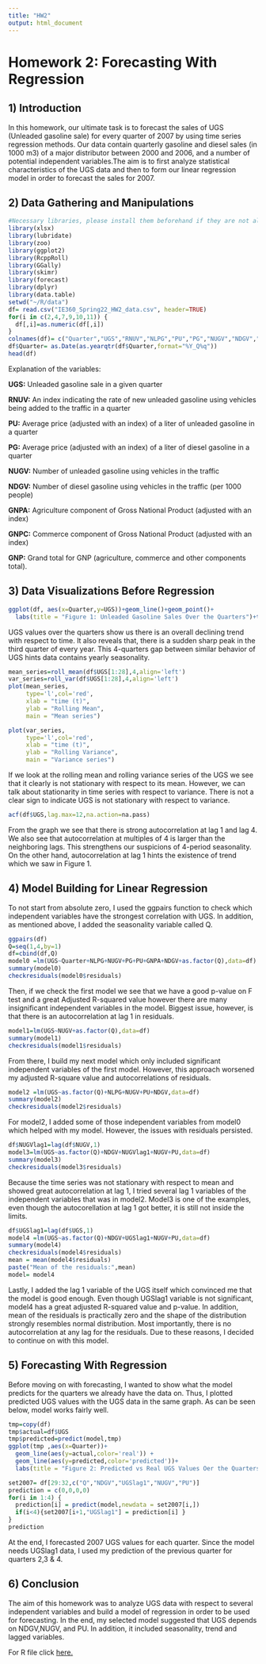 ---
title: "HW2"
output: html_document
---

# Homework 2: Forecasting With Regression

## 1) Introduction

In this homework, our ultimate task is to forecast the sales of UGS (Unleaded gasoline sale) for every quarter of 2007 by using time series regression methods. Our data contain quarterly gasoline and diesel sales (in 1000 m3) of a major distributor between 2000 and 2006, and a number of potential independent variables.The aim is to first analyze statistical characteristics of the UGS data and then to form our linear regression model in order to forecast the sales for 2007.

## 2) Data Gathering and Manipulations

```{r echo=TRUE, include=TRUE, warning=FALSE, message=FALSE}
#Necessary libraries, please install them beforehand if they are not already installed.
library(xlsx)
library(lubridate)
library(zoo)
library(ggplot2)
library(RcppRoll)
library(GGally)
library(skimr)
library(forecast)
library(dplyr)
library(data.table)
setwd("~/R/data")
df= read.csv("IE360_Spring22_HW2_data.csv", header=TRUE)
for(i in c(2,4,7,9,10,11)) {
  df[,i]=as.numeric(df[,i])
}
colnames(df)= c("Quarter","UGS","RNUV","NLPG","PU","PG","NUGV","NDGV","GNPA","GNPC","GNP")
df$Quarter= as.Date(as.yearqtr(df$Quarter,format="%Y_Q%q"))
head(df)
```

Explanation of the variables:

**UGS:** Unleaded gasoline sale in a given quarter

**RNUV:** An index indicating the rate of new unleaded gasoline using vehicles being added to the traffic in a quarter

**PU:** Average price (adjusted with an index) of a liter of unleaded gasoline in a quarter

**PG:** Average price (adjusted with an index) of a liter of diesel gasoline in a quarter

**NUGV:** Number of unleaded gasoline using vehicles in the traffic

**NDGV:** Number of diesel gasoline using vehicles in the traffic (per 1000 people)

**GNPA:** Agriculture component of Gross National Product (adjusted with an index)

**GNPC:** Commerce component of Gross National Product (adjusted with an index)

**GNP:** Grand total for GNP (agriculture, commerce and other components total).

## 3) Data Visualizations Before Regression

```{r echo=FALSE, include=TRUE, warning=FALSE, message=FALSE}
ggplot(df, aes(x=Quarter,y=UGS))+geom_line()+geom_point()+
  labs(title = "Figure 1: Unleaded Gasoline Sales Over the Quarters")+theme_classic()+scale_x_date(date_breaks = "1 year", date_labels = "%Y")
```

UGS values over the quarters show us there is an overall declining trend with respect to time. It also reveals that, there is a sudden sharp peak in the third quarter of every year. This 4-quarters gap between similar behavior of UGS hints data contains yearly seasonality.

```{r echo=FALSE, include=TRUE, warning=FALSE, message=FALSE}
mean_series=roll_mean(df$UGS[1:28],4,align='left')
var_series=roll_var(df$UGS[1:28],4,align='left')
plot(mean_series,
     type='l',col='red',
     xlab = "time (t)",
     ylab = "Rolling Mean",
     main = "Mean series")

plot(var_series,
     type='l',col='red',
     xlab = "time (t)",
     ylab = "Rolling Variance",
     main = "Variance series")
```

If we look at the rolling mean and rolling variance series of the UGS we see that it clearly is not stationary with respect to its mean. However, we can talk about stationarity in time series with respect to variance. There is not a clear sign to indicate UGS is not stationary with respect to variance.

```{r echo=FALSE, include=TRUE, warning=FALSE, message=FALSE}
acf(df$UGS,lag.max=12,na.action=na.pass)
```

From the graph we see that there is strong autocorrelation at lag 1 and lag 4. We also see that autocorrelation at multiples of 4 is larger than the neighboring lags. This strengthens our suspicions of 4-period seasonality. On the other hand, autocorrelation at lag 1 hints the existence of trend which we saw in Figure 1.

## 4) Model Building for Linear Regression

To not start from absolute zero, I used the ggpairs function to check which independent variables have the strongest correlation with UGS. In addition, as mentioned above, I added the seasonality variable called Q.

```{r echo=TRUE, include=TRUE, warning=FALSE, message=FALSE}
ggpairs(df)
Q=seq(1,4,by=1)
df=cbind(df,Q)
model0 =lm(UGS~Quarter+NLPG+NUGV+PG+PU+GNPA+NDGV+as.factor(Q),data=df)
summary(model0)
checkresiduals(model0$residuals)
```

Then, if we check the first model we see that we have a good p-value on F test and a great Adjusted R-squared value however there are many insignificant independent variables in the model. Biggest issue, however, is that there is an autocorrelation at lag 1 in residuals.

```{r echo=TRUE, include=TRUE, warning=FALSE, message=FALSE}
model1=lm(UGS~NUGV+as.factor(Q),data=df)
summary(model1)
checkresiduals(model1$residuals)
```

From there, I build my next model which only included significant independent variables of the first model. However, this approach worsened my adjusted R-square value and autocorrelations of residuals.

```{r echo=TRUE, include=TRUE, warning=FALSE, message=FALSE}
model2 =lm(UGS~as.factor(Q)+NLPG+NUGV+PU+NDGV,data=df)
summary(model2)
checkresiduals(model2$residuals)
```

For model2, I added some of those independent variables from model0 which helped with my model. However, the issues with residuals persisted.

```{r echo=TRUE, include=TRUE, warning=FALSE, message=FALSE}
df$NUGVlag1=lag(df$NUGV,1)
model3=lm(UGS~as.factor(Q)+NDGV+NUGVlag1+NUGV+PU,data=df)
summary(model3)
checkresiduals(model3$residuals)
```

Because the time series was not stationary with respect to mean and showed great autocorrelation at lag 1, I tried several lag 1 variables of the independent variables that was in model2. Model3 is one of the examples, even though the autocorellation at lag 1 got better, it is still not inside the limits.

```{r echo=TRUE, include=TRUE, warning=FALSE, message=FALSE}
df$UGSlag1=lag(df$UGS,1)
model4 =lm(UGS~as.factor(Q)+NDGV+UGSlag1+NUGV+PU,data=df)
summary(model4)
checkresiduals(model4$residuals)
mean = mean(model4$residuals)
paste("Mean of the residuals:",mean)
model= model4
```

Lastly, I added the lag 1 variable of the UGS itself which convinced me that the model is good enough. Even though UGSlag1 variable is not significant, model4 has a great adjusted R-squared value and p-value. In addition, mean of the residuals is practically zero and the shape of the distribution strongly resembles normal distribution. Most importantly, there is no autocorrelation at any lag for the residuals. Due to these reasons, I decided to continue on with this model.

## 5) Forecasting With Regression

Before moving on with forecasting, I wanted to show what the model predicts for the quarters we already have the data on. Thus, I plotted predicted UGS values with the UGS data in the same graph. As can be seen below, model works fairly well.

```{r echo=FALSE, include=TRUE, warning=FALSE, message=FALSE}
tmp=copy(df)
tmp$actual=df$UGS
tmp$predicted=predict(model,tmp)
ggplot(tmp ,aes(x=Quarter))+
  geom_line(aes(y=actual,color='real')) + 
  geom_line(aes(y=predicted,color='predicted'))+
  labs(title = "Figure 2: Predicted vs Real UGS Values Oer the Quarters",y="UGS (1000 m3)" )
```

```{r echo=TRUE, include=TRUE, warning=FALSE, message=FALSE}
set2007= df[29:32,c("Q","NDGV","UGSlag1","NUGV","PU")]
prediction = c(0,0,0,0)
for(i in 1:4) {
  prediction[i] = predict(model,newdata = set2007[i,])
  if(i<4){set2007[i+1,"UGSlag1"] = prediction[i] }
}
prediction
```

At the end, I forecasted 2007 UGS values for each quarter. Since the model needs UGSlag1 data, I used my prediction of the previous quarter for quarters 2,3 & 4.

## 6) Conclusion

The aim of this homework was to analyze UGS data with respect to several independent variables and build a model of regression in order to be used for forecasting. In the end, my selected model suggested that UGS depends on NDGV,NUGV, and PU. In addition, it included seasonality, trend and lagged variables.

For R file click [here.](https://github.com/BU-IE-360/spring22-elifatilgan/blob/gh-pages/files/hw2.R)
